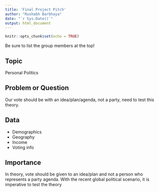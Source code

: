 ```yaml
---
title: 'Final Project Pitch'
author: "Rushabh Barbhaya"
date: "`r Sys.Date()`"
output: html_document
---
```


```r
knitr::opts_chunk$set(echo = TRUE)
```

Be sure to list the group members at the top!

## Topic

Personal Politics

## Problem or Question

Our vote should be with an idea/plan/agenda, not a party, need to test this theory.

## Data

- Demographics
- Geography
- Income
- Voting info

## Importance

In theory, vote should be given to an idea/plan and not a person who represents a party agenda. With the recent global political scenario, it is imperative to test the theory